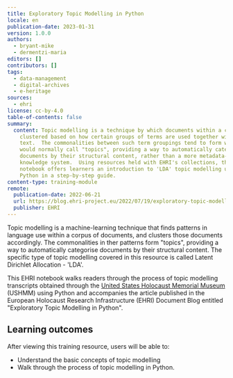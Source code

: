 ```yaml
---
title: Exploratory Topic Modelling in Python
locale: en
publication-date: 2023-01-31
version: 1.0.0
authors:
  - bryant-mike
  - dermentzi-maria
editors: []
contributors: []
tags:
  - data-management
  - digital-archives
  - e-heritage
sources:
  - ehri
license: cc-by-4.0
table-of-contents: false
summary:
  content: Topic modelling is a technique by which documents within a corpus are
    clustered based on how certain groups of terms are used together within the
    text.  The commonalities between such term groupings tend to form what we
    would normally call "topics", providing a way to automatically categorise
    documents by their structural content, rather than a more metadata-based
    knowledge system.  Using resources held with EHRI's collections, this
    notebook offers learners an introduction to 'LDA' topic modelling using
    Python in a step-by-step guide.
content-type: training-module
remote:
  publication-date: 2022-06-21
  url: https://blog.ehri-project.eu/2022/07/19/exploratory-topic-modelling-in-python/
  publisher: EHRI
---
```

Topic modelling is a machine-learning technique that finds patterns in language use within a corpus of documents, and clusters those documents accordingly.   The commonalities in ther patterns form "topics", providing a way to automatically categorise documents by their structural content. The specific type of topic modelling covered in this resource is called Latent Dirichlet Allocation - 'LDA'.

This EHRI notebook walks readers through the process of topic modelling transcripts obtained through the [United States Holocaust Memorial Museum](https://www.ushmm.org/) (USHMM) using Python and accompanies the article published in the European Holocaust Research Infrastructure (EHRI) Document Blog entitled "Exploratory Topic Modelling in Python".

## L﻿earning outcomes

A﻿fter viewing this training resource, users will be able to:

* Understand the basic concepts of topic modelling
* Walk through the process of topic modelling in Python.

<ExternalResource title="Interested in learning more?" subtitle="Check out Exploratory Topic Modelling in Python" url="https://blog.ehri-project.eu/2022/07/19/exploratory-topic-modelling-in-python/" />

